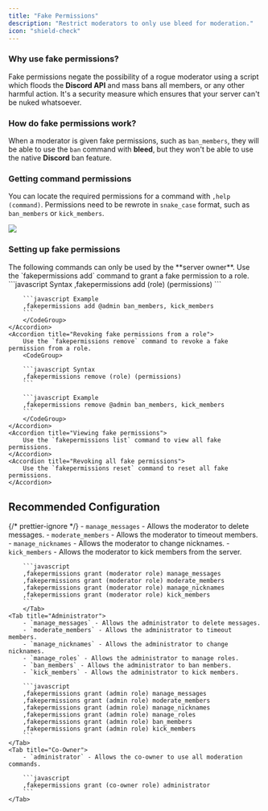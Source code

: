 ```yaml
---
title: "Fake Permissions"
description: "Restrict moderators to only use bleed for moderation."
icon: "shield-check"
---
```


### Why use fake permissions?

Fake permissions negate the possibility of a rogue moderator using a script which floods the **Discord API** and mass bans all members, or any other harmful action.
It's a security measure which ensures that your server can't be nuked whatsoever.

### How do fake permissions work?

When a moderator is given fake permissions, such as `ban_members`, they will be able to use the `ban` command with **bleed**, but they won't be able to use the native **Discord** ban feature.

### Getting command permissions

You can locate the required permissions for a command with `,help (command)`.
Permissions need to be rewrote in `snake_case` format, such as `ban_members` or `kick_members`.

<Frame>
  <img src="/images/security/moderation/permissions.png" />
</Frame>

### Setting up fake permissions

<Warning>
  The following commands can only be used by the **server owner**.
</Warning>

<AccordionGroup>
    <Accordion title="Granting fake permissions to a role">
        Use the `fakepermissions add` command to grant a fake permission to a role.
        <CodeGroup>
        ```javascript Syntax
        ,fakepermissions add (role) (permissions)
        ```

        ```javascript Example
        ,fakepermissions add @admin ban_members, kick_members
        ```
        </CodeGroup>
    </Accordion>
    <Accordion title="Revoking fake permissions from a role">
        Use the `fakepermissions remove` command to revoke a fake permission from a role.
        <CodeGroup>

        ```javascript Syntax
        ,fakepermissions remove (role) (permissions)
        ```

        ```javascript Example
        ,fakepermissions remove @admin ban_members, kick_members
        ```
        </CodeGroup>
    </Accordion>
    <Accordion title="Viewing fake permissions">
        Use the `fakepermissions list` command to view all fake permissions.
    </Accordion>
    <Accordion title="Revoking all fake permissions">
        Use the `fakepermissions reset` command to reset all fake permissions.
    </Accordion>

</AccordionGroup>

## Recommended Configuration

{/* prettier-ignore */}
<Tabs>
    <Tab title="Moderator">
        - `manage_messages` - Allows the moderator to delete messages.
        - `moderate_members` - Allows the moderator to timeout members.
        - `manage_nicknames` - Allows the moderator to change nicknames.
        - `kick_members` - Allows the moderator to kick members from the server.
        
        ```javascript
        ,fakepermissions grant (moderator role) manage_messages
        ,fakepermissions grant (moderator role) moderate_members
        ,fakepermissions grant (moderator role) manage_nicknames
        ,fakepermissions grant (moderator role) kick_members
        ```
        </Tab>
    <Tab title="Administrator">
        - `manage_messages` - Allows the administrator to delete messages.  
        - `moderate_members` - Allows the administrator to timeout members.
        - `manage_nicknames` - Allows the administrator to change nicknames.
        - `manage_roles` - Allows the administrator to manage roles.
        - `ban_members` - Allows the administrator to ban members.
        - `kick_members` - Allows the administrator to kick members.
        
        ```javascript
        ,fakepermissions grant (admin role) manage_messages
        ,fakepermissions grant (admin role) moderate_members
        ,fakepermissions grant (admin role) manage_nicknames
        ,fakepermissions grant (admin role) manage_roles
        ,fakepermissions grant (admin role) ban_members
        ,fakepermissions grant (admin role) kick_members
        ```
    </Tab>
    <Tab title="Co-Owner">
        - `administrator` - Allows the co-owner to use all moderation commands.
        
        ```javascript
        ,fakepermissions grant (co-owner role) administrator
        ```
    </Tab>
</Tabs>

